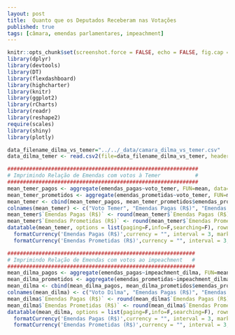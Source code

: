 ```yaml
---
layout: post
title:  Quanto que os Deputados Receberam nas Votações
published: true
tags: [câmara, emendas parlamentares, impeachment]
---
```


```r
knitr::opts_chunk$set(screenshot.force = FALSE, echo = FALSE, fig.cap = "")
library(dplyr)
library(devtools)
library(DT)
library(flexdashboard)
library(highcharter)
library(knitr)
library(ggplot2)
library(rCharts)
library(readr)
library(reshape2)
require(scales)
library(shiny)
library(plotly)
```


```r
data_filename_dilma_vs_temer="../../_data/camara_dilma_vs_temer.csv"
data_dilma_temer <- read.csv2(file=data_filename_dilma_vs_temer, header=TRUE, sep=";", stringsAsFactors=FALSE, na.strings="unknown", dec=".", encoding = "UTF-8")
```

```r
#############################################################
# Imprimindo Relação de Emendas com votos à Temer           #
#############################################################
mean_temer_pagos <- aggregate(emendas_pagas~voto_temer, FUN=mean, data=data_dilma_temer)
mean_temer_prometidos <- aggregate(emendas_prometidas~voto_temer, FUN=mean, data=data_dilma_temer)
mean_temer <- cbind(mean_temer_pagos, mean_temer_prometidos$emendas_prometidas)
colnames(mean_temer) <- c("Voto Temer", "Emendas Pagas (R$)", "Emendas Prometidas (R$)")
mean_temer$`Emendas Pagas (R$)` <- round(mean_temer$`Emendas Pagas (R$)`, 1)
mean_temer$`Emendas Prometidas (R$)` <- round(mean_temer$`Emendas Prometidas (R$)`, 1)
datatable(mean_temer, options = list(paging=F,info=F,searching=F), rownames=FALSE) %>%
  formatCurrency('Emendas Pagas (R$)',currency = "", interval = 3, mark = ",") %>%
  formatCurrency('Emendas Prometidas (R$)',currency = "", interval = 3, mark = ",")
```

```r
############################################################
# Imprimindo Relação de Emendas com votos ao impeachment   #
############################################################
mean_dilma_pagos <- aggregate(emendas_pagas~impeachment_dilma, FUN=mean, data=data_dilma_temer)
mean_dilma_prometidos <- aggregate(emendas_prometidas~impeachment_dilma, FUN=mean, data=data_dilma_temer)
mean_dilma <- cbind(mean_dilma_pagos, mean_dilma_prometidos$emendas_prometidas)
colnames(mean_dilma) <- c("Voto Dilma", "Emendas Pagas (R$)", "Emendas Prometidas (R$)")
mean_dilma$`Emendas Pagas (R$)` <- round(mean_dilma$`Emendas Pagas (R$)`, 1)
mean_dilma$`Emendas Prometidas (R$)` <- round(mean_dilma$`Emendas Prometidas (R$)`, 1)
datatable(mean_dilma, options = list(paging=F,info=F,searching=F), rownames=FALSE) %>%
  formatCurrency('Emendas Pagas (R$)',currency = "", interval = 3, mark = ",") %>%
  formatCurrency('Emendas Prometidas (R$)',currency = "", interval = 3, mark = ",")
```

